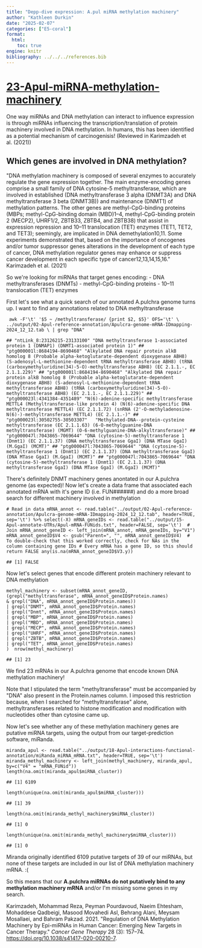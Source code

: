 ```yaml
---
title: "Depp-dive expression: A.pul miRNA methylation machinery"
author: "Kathleen Durkin"
date: "2025-02-07"
categories: ["E5-coral"]
format:
  html:
    toc: true
engine: knitr
bibliography: ../../../references.bib
---
```


# [**23-Apul-miRNA-methylation-machinery**](https://github.com/urol-e5/deep-dive-expression/blob/main/D-Apul/code/23-Apul-miRNA-methylation-machinery.md)

One way miRNAs and DNA methylation can interact to influence expression is through miRNAs influencing the transcription/translation of protein machinery involved in DNA methylation. In humans, this has been identified as a potential mechanism of carcinogenisis! (Reviewed in Karimzadeh et al. (2021))

## **Which genes are involved in DNA methylation?**

\"DNA methylation machinery is composed of several enzymes to accurately regulate the gene expression together. The main enzyme-encoding genes comprise a small family of DNA cytosine-5 methyltransferase, which are involved in established (DNA methyltransferase 3 alpha (DNMT3A) and DNA methyltransferase 3 beta (DNMT3B)) and maintenance (DNMT1) of methylation patterns. The other genes are methyl-CpG-binding proteins (MBPs; methyl-CpG-binding domain (MBD)1--4, methyl-CpG-binding protein 2 (MECP2), UHRF1/2, ZBTB33, ZBTB4, and ZBTB38) that assist in expression repression and 10--11 translocation (TET) enzymes (TET1, TET2, and TET3); seemingly, are implicated in DNA demethylation10,11. Some experiments demonstrated that, based on the importance of oncogenes and/or tumor suppressor genes alterations in the development of each type of cancer, DNA methylation regulator genes may enhance or suppress cancer development in each specific type of cancer12,13,14,15,16.\" Karimzadeh et al. (2021)

So we\'re looking for miRNAs that target genes encoding: - DNA methyltransferases (DNMTs) - methyl-CpG-binding proteins - 10--11 translocation (TET) enzymes

First let\'s see what a quick search of our annotated A.pulchra genome turns up. I want to find any annotations related to DNA methyltransferase

```         
 awk -F'\t' '$5 ~ /methyltransferase/ {print $2, $5}' OFS='\t' \ ../output/02-Apul-reference-annotation/Apulcra-genome-mRNA-IDmapping-2024_12_12.tab \ | grep "DNA"
```

```         
## "ntLink_8:23126215-23133100" "DNA methyltransferase 1-associated protein 1 (DNMAP1) (DNMT1-associated protein 1)" ## "ptg000001l:8684194-8690468" "Alkylated DNA repair protein alkB homolog 8 (Probable alpha-ketoglutarate-dependent dioxygenase ABH8) (S-adenosyl-L-methionine-dependent tRNA methyltransferase ABH8) (tRNA (carboxymethyluridine(34)-5-O)-methyltransferase ABH8) (EC 2.1.1.-, EC 2.1.1.229)" ## "ptg000001l:8684194-8690468" "Alkylated DNA repair protein alkB homolog 8 (Probable alpha-ketoglutarate-dependent dioxygenase ABH8) (S-adenosyl-L-methionine-dependent tRNA methyltransferase ABH8) (tRNA (carboxymethyluridine(34)-5-O)-methyltransferase ABH8) (EC 2.1.1.-, EC 2.1.1.229)" ## "ptg000023l:4341384-4351489" "N(6)-adenine-specific methyltransferase METTL4 (Methyltransferase-like protein 4) (N(6)-adenine-specific DNA methyltransferase METTL4) (EC 2.1.1.72) (snRNA (2'-O-methyladenosine-N(6)-)-methyltransferase METTL4) (EC 2.1.1.-)" ## "ptg000023l:30502755-30503307"   "Methylated-DNA--protein-cysteine methyltransferase (EC 2.1.1.63) (6-O-methylguanine-DNA methyltransferase) (MGMT) (O-6-methylguanine-DNA-alkyltransferase)" ## "ptg000047l:7043865-7069644" "DNA (cytosine-5)-methyltransferase 1 (Dnmt1) (EC 2.1.1.37) (DNA methyltransferase GgaI) (DNA MTase GgaI) (M.GgaI) (MCMT)" ## "ptg000047l:7043865-7069644" "DNA (cytosine-5)-methyltransferase 1 (Dnmt1) (EC 2.1.1.37) (DNA methyltransferase GgaI) (DNA MTase GgaI) (M.GgaI) (MCMT)" ## "ptg000047l:7043865-7069644" "DNA (cytosine-5)-methyltransferase 1 (Dnmt1) (EC 2.1.1.37) (DNA methyltransferase GgaI) (DNA MTase GgaI) (M.GgaI) (MCMT)"
```

There\'s definitely DNMT machinery genes anontated in our A.pulchra genome (as expected)! Now let\'s create a data frame that associated each annotated mRNA with it\'s gene ID (i.e. FUN######) and do a more broad search for different machinery involved in methylation

```         
# Read in data mRNA_annot <- read.table("../output/02-Apul-reference-annotation/Apulcra-genome-mRNA-IDmapping-2024_12_12.tab", header=TRUE, sep='\t') %>% select(-X) mRNA_geneIDs <- read.table("../output/15-Apul-annotate-UTRs/Apul-mRNA-FUNids.txt", header=FALSE, sep='\t')  # Join mRNA_annot_geneID <- left_join(mRNA_annot, mRNA_geneIDs, by="V1") mRNA_annot_geneID$V4 <- gsub("Parent=", "", mRNA_annot_geneID$V4)  # To double-check that this worked correctly, check for NAs in the column containing gene IDs # Every mRNA has a gene ID, so this should return FALSE any(is.na(mRNA_annot_geneID$V3.y))
```

```         
## [1] FALSE
```

Now let\'s select genes that encode different protein machinery relevant to DNA methylation

```         
methyl_machinery <- subset(mRNA_annot_geneID,                             (grepl("methyltransferase", mRNA_annot_geneID$Protein.names)                              & grepl("DNA", mRNA_annot_geneID$Protein.names))                            | grepl("DNMT", mRNA_annot_geneID$Protein.names)                            | grepl("Dnmt", mRNA_annot_geneID$Protein.names)                            | grepl("MBP", mRNA_annot_geneID$Protein.names)                            | grepl("MBD", mRNA_annot_geneID$Protein.names)                            | grepl("MECP", mRNA_annot_geneID$Protein.names)                            | grepl("UHRF", mRNA_annot_geneID$Protein.names)                            | grepl("ZBTB", mRNA_annot_geneID$Protein.names)                            | grepl("TET", mRNA_annot_geneID$Protein.names)                            )  nrow(methyl_machinery)
```

```         
## [1] 23
```

We find 23 mRNAs in our A.pulchra genome that encode known DNA methylation machinery!

Note that I stipulated the term \"methyltransferase\" must be accompanied by \"DNA\" also present in the Protein.names column. I imposed this restriction because, when I searched for \"methyltransferase\" alone, methyltransferases related to histone modification and modification with nucleotides other than cytosine came up.

Now let\'s see whether any of these methylation machinery genes are putative miRNA targets, using the output from our target-prediction software, miRanda.

```         
miranda_apul <- read.table("../output/18-Apul-interactions-functional-annotation/miRanda_miRNA_mRNA.txt", header=TRUE, sep='\t')  miranda_methyl_machinery <- left_join(methyl_machinery, miranda_apul, by=c("V4" = "mRNA_FUNid"))  length(na.omit(miranda_apul$miRNA_cluster))
```

```         
## [1] 6109
```

```         
length(unique(na.omit(miranda_apul$miRNA_cluster)))
```

```         
## [1] 39
```

```         
length(na.omit(miranda_methyl_machinery$miRNA_cluster))
```

```         
## [1] 0
```

```         
length(unique(na.omit(miranda_methyl_machinery$miRNA_cluster)))
```

```         
## [1] 0
```

Miranda originally identified 6109 putative targets of 39 of our miRNAs, but none of these targets are included in our list of DNA methylation machinery mRNA. :(

So this means that our **A.pulchra miRNAs do not putatively bind to any methylation machinery mRNA** and/or I\'m missing some genes in my search.

Karimzadeh, Mohammad Reza, Peyman Pourdavoud, Naeim Ehtesham, Mohaddese Qadbeigi, Masood Movahedi Asl, Behrang Alani, Meysam Mosallaei, and Bahram Pakzad. 2021. \"Regulation of DNA Methylation Machinery by Epi-miRNAs in Human Cancer: Emerging New Targets in Cancer Therapy.\" *Cancer Gene Therapy* 28 (3): 157--74. <https://doi.org/10.1038/s41417-020-00210-7>.
